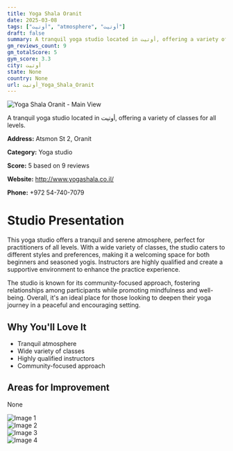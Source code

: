 ```yaml
---
title: Yoga Shala Oranit
date: 2025-03-08
tags: ["أوتيت", "atmosphere", "أوتيت"]  
draft: false
summary: A tranquil yoga studio located in أوتيت, offering a variety of classes for all levels.
gm_reviews_count: 9
gm_totalScore: 5
gym_score: 3.3
city: أوتيت
state: None
country: None
url: أوتيت_Yoga_Shala_Oranit
---
```


<div className="aspect-[16/9] relative my-8">
  <img 
    src="https://lh5.googleusercontent.com/p/AF1QipOIw9Nu3E9c3K9k23Fb8JGNyMY248xOSJZsPqL7=w1920-h1080-k-no"
    alt="Yoga Shala Oranit - Main View"
    className="object-cover absolute inset-0 w-full h-full rounded-lg"
  />
</div>

A tranquil yoga studio located in أوتيت, offering a variety of classes for all levels.

**Address:** Atsmon St 2, Oranit

**Category:** Yoga studio

**Score:** 5 based on 9 reviews

**Website:** http://www.yogashala.co.il/

**Phone:** +972 54-740-7079

# Studio Presentation

This yoga studio offers a tranquil and serene atmosphere, perfect for practitioners of all levels. With a wide variety of classes, the studio caters to different styles and preferences, making it a welcoming space for both beginners and seasoned yogis. Instructors are highly qualified and create a supportive environment to enhance the practice experience.

The studio is known for its community-focused approach, fostering relationships among participants while promoting mindfulness and well-being. Overall, it's an ideal place for those looking to deepen their yoga journey in a peaceful and encouraging setting.

## Why You'll Love It

- Tranquil atmosphere
- Wide variety of classes
- Highly qualified instructors
- Community-focused approach

## Areas for Improvement

None

<div className="grid grid-cols-1 xl:grid-cols-2 gap-4 my-8">
<div className="aspect-[4/3] relative"><img src="https://lh3.googleusercontent.com/p/AF1QipM5-8EtN1j1GAFCkVRQJDDnUwd200ZNF_V2GIAw=w1920-h1080-k-no" alt="Image 1" className="object-cover absolute inset-0 w-full h-full rounded-lg" /></div>
<div className="aspect-[4/3] relative"><img src="https://lh5.googleusercontent.com/p/AF1QipPna2mvY4EOFEEuDn4x1j8xxekQFdHeJ2wo0JuE=w1920-h1080-k-no" alt="Image 2" className="object-cover absolute inset-0 w-full h-full rounded-lg" /></div>
<div className="aspect-[4/3] relative"><img src="https://lh5.googleusercontent.com/p/AF1QipPpDpwBOdeJW115amzmBzU8NPhRDW9iLXF1YcXS=w1920-h1080-k-no" alt="Image 3" className="object-cover absolute inset-0 w-full h-full rounded-lg" /></div>
<div className="aspect-[4/3] relative"><img src="https://lh5.googleusercontent.com/p/AF1QipPrQTbxP6lRu48R5WbEkNLGFlZ_jDvAZDwKbtnu=w1920-h1080-k-no" alt="Image 4" className="object-cover absolute inset-0 w-full h-full rounded-lg" /></div>
</div>